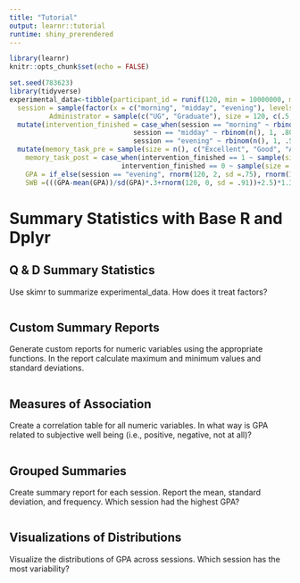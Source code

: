 ```yaml
---
title: "Tutorial"
output: learnr::tutorial
runtime: shiny_prerendered
---
```


```r
library(learnr)
knitr::opts_chunk$set(echo = FALSE)

set.seed(783623)
library(tidyverse)
experimental_data<-tibble(participant_id = runif(120, min = 10000000, max = 99999999),
  session = sample(factor(x = c("morning", "midday", "evening"), levels = c("morning", "midday", "evening"), ordered = TRUE), size = 120, replace = TRUE, prob = c(.25, .30, .45)),
          Administrator = sample(c("UG", "Graduate"), size = 120, c(.5, .5), replace = TRUE))%>%
  mutate(intervention_finished = case_when(session == "morning" ~ rbinom(n(), 1, .75),
                               session == "midday" ~ rbinom(n(), 1, .80), 
                               session == "evening" ~ rbinom(n(), 1, .5)))%>%
  mutate(memory_task_pre = sample(size = n(), c("Excellent", "Good", "Adequate", "Poor", "Terrible"), replace = TRUE, prob = c(.15, .2, .15, .2, .3)),
    memory_task_post = case_when(intervention_finished == 1 ~ sample(size = n(), c("Excellent", "Good", "Adequate", "Poor", "Terrible"), replace = TRUE, prob = c(.3, .4, .2, .05, .05)),
                            intervention_finished == 0 ~ sample(size = n(), c("Excellent", "Good", "Adequate", "Poor", "Terrible"), replace = TRUE, prob = c(.2, .2, .3, .1, .2))),
    GPA = if_else(session == "evening", rnorm(120, 2, sd =.75), rnorm(120, 2.3, .30)), 
    SWB =(((GPA-mean(GPA))/sd(GPA)*.3+rnorm(120, 0, sd = .91))+2.5)*1.3)
```
# Summary Statistics with Base R and Dplyr

## Q & D Summary Statistics
Use skimr to summarize experimental_data. How does it treat factors?

```r

```

## Custom Summary Reports
Generate custom reports for numeric variables using the appropriate functions. In the report calculate maximum and minimum values and standard deviations. 


```r

```


## Measures of Association
Create a correlation table for all numeric variables. In what way is GPA related to subjective well being (i.e., positive, negative, not at all)?

```r

```


## Grouped Summaries
Create summary report for each session. Report the mean, standard deviation, and frequency. Which session had the highest GPA?

```r

```


## Visualizations of Distributions
Visualize the distributions of GPA across sessions. Which session has the most variability?

```r

```